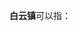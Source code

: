 '''白云镇'''可以指：
{{PRC admin/disambig|43/06/82/102/000|51/07/25/104/000|52/04/21/101/000}}
{{disambig|cat=三字中国镇名消歧义}}